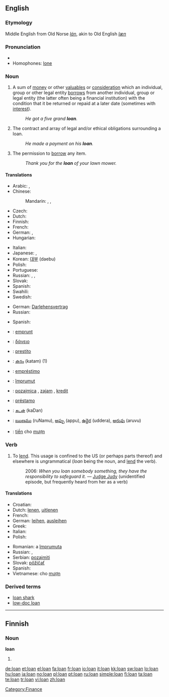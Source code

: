 {{also|loán|loạn}}
==English==

===Etymology===
Middle English from Old Norse ''[[lán]]'', akin to Old English ''[[læn]]''

===Pronunciation===
* {{audio|en-us-loan.ogg|Audio (US)}}
* Homophones: [[lone]]

===Noun===
{{en-noun}}

# {{banking|finance}} A sum of [[money]] or other [[valuables]] or [[consideration]] which an individual, group or other legal entity [[borrow]]s from another individual, group or legal entity (the latter often being a financial institution) with the condition that it be returned or repaid at a later date (sometimes with [[interest]]).
#: ''He got a five grand '''loan'''.''
# The contract and array of legal and/or ethical obligations surrounding a loan.
#: ''He made a payment on his '''loan'''.''
# The permission to [[borrow]] any item.
#: ''Thank you for the '''loan''' of your lawn mower.''

====Translations====
{{trans-top|borrowed sum of money or other valuables}}
* Arabic: {{t|ar|قرض|m|tr=qarD|sc=Arab}},  {{t|ar|إعارة|f|tr='i`āra|sc=Arab}}
* Chinese:
*: Mandarin: {{t|zh|貸款|sc=Hani}},  {{t|zh|贷款|tr=dàikuǎn|sc=Hani}},  {{t|zh|借款|tr=jièkuǎn|sc=Hani}}
* Czech: {{t-|cs|půjčka|f}}
* Dutch: {{t+|nl|lening|f}}
* Finnish: {{t+|fi|laina}}
* French: {{t+|fr|prêt|m}}
* German: {{t|de|Anleihe|f}}, {{t-|de|Darlehen|n}}
* Hungarian: {{t+|hu|kölcsön}}
{{trans-mid}}
* Italian: {{t+|it|prestito|m}}
* Japanese: {{t|ja|貸付け|tr=かしつけ, kashitsuke|sc=Jpan}},  {{t|ja|ローン|tr=rōn|sc=Jpan}}
* Korean: [[대부]] (daebu)
* Polish: {{t|pl|pożyczka|f}}
* Portuguese: {{t|pt|empréstimo|m}}
* Russian: {{t+|ru|заём|m|tr=zajóm|sc=Cyrl}}, {{t+|ru|ссуда|f|tr=ssúda|sc=Cyrl}}, {{t+|ru|кредит|f|tr=kredít|sc=Cyrl}}
* Slovak: {{t-|sk|pôžička|f}}
* Spanish: {{t-|es|préstamo|m}}
* Swahili: {{t|sw|mkopo}}
* Swedish: {{t-|sv|lån|n}}
{{trans-bottom}}

{{trans-top|contract and array of legal and/or ethical obligations surrounding a loan}}
* German: [[Darlehensvertrag]] {{m}}
* Russian: {{t+|ru|заём|m|tr=zajóm|sc=Cyrl}}
{{trans-mid}}
* Spanish: {{t-|es|préstamo|m}}
{{trans-bottom}}

{{trans-top|permission to borrow any item}}
{{trans-mid}}
{{trans-bottom}}

{{checktrans-top}}
* {{ttbc|French}}: [[emprunt]] {{m}}
* {{ttbc|Greek}}: [[δάνειο]] {{n}}
* {{ttbc|Italian}}: [[prestito]] {{m}}
* {{ttbc|Malayalam}}: [[കടം]] (katam) (1)
* {{ttbc|Portuguese}}: [[empréstimo]] {{m}}
{{checktrans-mid}}
* {{ttbc|Romanian}}: [[împrumut]] {{n}}
* {{ttbc|Serbian}}: [[pozajmica]] {{f}}, [[zajam]] {{m}}, [[kredit]] {{m}}
* {{ttbc|Spanish}}: [[préstamo]] {{m}}
* {{ttbc|Tamil}}: [[கடன்]] (kaDan)
* {{ttbc|Telugu}}: [[ఋణము]] (ruNamu), [[అప్పు]] (appu), [[ఉద్దెర]] (uddera), [[అరువు]] (aruvu)
* {{ttbc|Vietnamese}}: [[tiền]] cho [[mượn]]
{{checktrans-bottom}}

===Verb===
{{en-verb|loans|loaning|loaned}}

# {{US}} To [[lend]].  This usage is confined to the US (or perhaps parts thereof) and elsewhere is ungrammatical (''loan'' being the noun, and [[lend]] the verb).
#: 2006: ''When you loan somebody something, they have the responsibility to safeguard it.'' &mdash; [[w:Judge Judy|Judge Judy]] (unidentified episode, but frequently heard from her as a verb)

====Translations====
{{trans-top|to lend}}
* Croatian: {{t-|hr|posuditi}}
* Dutch: [[lenen]], [[uitlenen]]
* French: {{t+|fr|prêter}}
* German: [[leihen]], [[ausleihen]]
* Greek: {{t+|el|δανείζω|sc=Grek}}
* Italian: {{t+|it|prestare}}
* Polish: {{t+|pl|pożyczać}}
{{trans-mid}}
* Romanian: a [[împrumuta]]
* Russian: {{t|ru|ссужать|tr=ssužát’|sc=Cyrl}}, {{t-|ru|давать взаймы|tr=davát’ vzajmý|sc=Cyrl}}
* Serbian: [[pozajmiti]]
* Slovak: [[pôžičať]]
* Spanish: {{t-|es|prestar}}
* Vietnamese: cho [[mượn]]
{{trans-bottom}}

===Derived terms===
* [[loan shark]]
* [[low-doc loan]]

[[Category:Finance]]

----

==Finnish==

===Noun===
'''loan'''

# {{fi-form of|loka|type=noun|case=genitive|pl=singular}}

[[de:loan]]
[[et:loan]]
[[el:loan]]
[[fa:loan]]
[[fr:loan]]
[[io:loan]]
[[it:loan]]
[[kk:loan]]
[[sw:loan]]
[[lo:loan]]
[[hu:loan]]
[[ja:loan]]
[[no:loan]]
[[pl:loan]]
[[pt:loan]]
[[ru:loan]]
[[simple:loan]]
[[fi:loan]]
[[ta:loan]]
[[te:loan]]
[[tr:loan]]
[[vi:loan]]
[[zh:loan]]